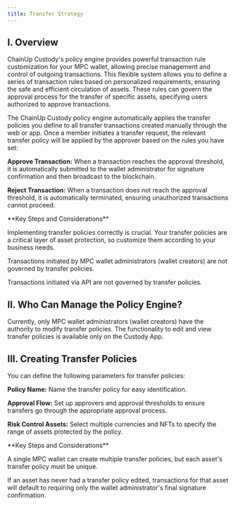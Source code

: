 ```yaml
---
title: Transfer Strategy
---
```


## I. Overview
ChainUp Custody's policy engine provides powerful transaction rule customization for your MPC wallet, allowing precise management and control of outgoing transactions. This flexible system allows you to define a series of transaction rules based on personalized requirements, ensuring the safe and efficient circulation of assets. These rules can govern the approval process for the transfer of specific assets, specifying users authorized to approve transactions.

The ChainUp Custody policy engine automatically applies the transfer policies you define to all transfer transactions created manually through the web or app. Once a member initiates a transfer request, the relevant transfer policy will be applied by the approver based on the rules you have set:

**Approve Transaction:** When a transaction reaches the approval threshold, it is automatically submitted to the wallet administrator for signature confirmation and then broadcast to the blockchain.

**Reject Transaction:** When a transaction does not reach the approval threshold, it is automatically terminated, ensuring unauthorized transactions cannot proceed.

<Warning>
**Key Steps and Considerations**

Implementing transfer policies correctly is crucial. Your transfer policies are a critical layer of asset protection, so customize them according to your business needs.

Transactions initiated by MPC wallet administrators (wallet creators) are not governed by transfer policies.

Transactions initiated via API are not governed by transfer policies.
</Warning>

## II. Who Can Manage the Policy Engine?

Currently, only MPC wallet administrators (wallet creators) have the authority to modify transfer policies. The functionality to edit and view transfer policies is available only on the Custody App.

## III. Creating Transfer Policies

You can define the following parameters for transfer policies:

**Policy Name:** Name the transfer policy for easy identification.

**Approval Flow:** Set up approvers and approval thresholds to ensure transfers go through the appropriate approval process.

**Risk Control Assets:** Select multiple currencies and NFTs to specify the range of assets protected by the policy.

<Warning>
**Key Steps and Considerations**

A single MPC wallet can create multiple transfer policies, but each asset's transfer policy must be unique.

If an asset has never had a transfer policy edited, transactions for that asset will default to requiring only the wallet administrator's final signature confirmation.
</Warning>
